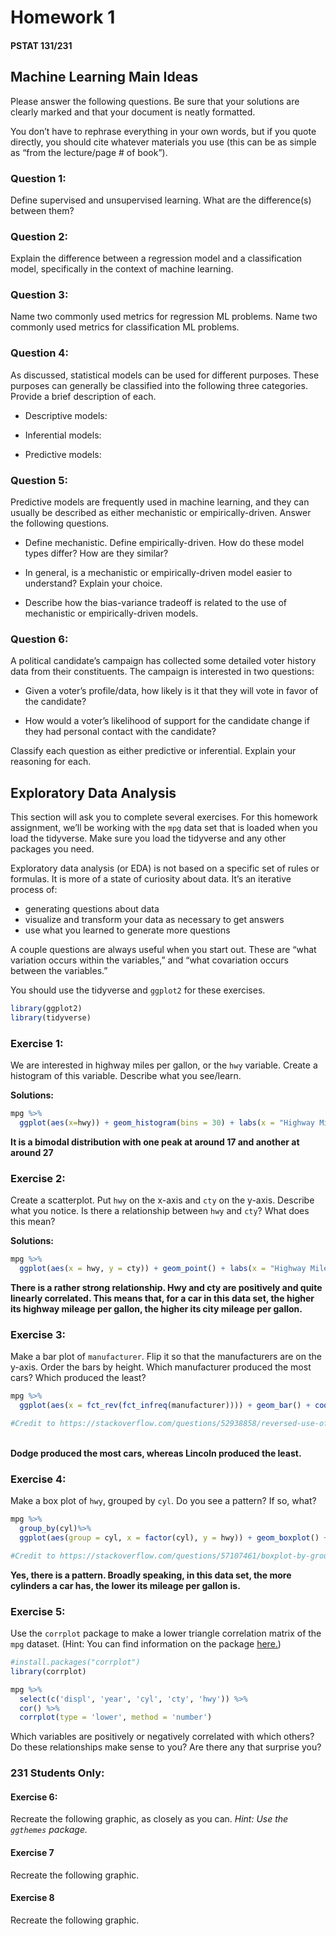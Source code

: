 # Homework 1 {#homework-1 .title .toc-ignore}

#### PSTAT 131/231 {#pstat-131231 .author}

::: {#machine-learning-main-ideas .section .level2}
## Machine Learning Main Ideas

Please answer the following questions. Be sure that your solutions are
clearly marked and that your document is neatly formatted.

You don't have to rephrase everything in your own words, but if you
quote directly, you should cite whatever materials you use (this can be
as simple as "from the lecture/page \# of book").

::: {#question-1 .section .level3}
### Question 1:

Define supervised and unsupervised learning. What are the difference(s)
between them?
:::

::: {#question-2 .section .level3}
### Question 2:

Explain the difference between a regression model and a classification
model, specifically in the context of machine learning.
:::

::: {#question-3 .section .level3}
### Question 3:

Name two commonly used metrics for regression ML problems. Name two
commonly used metrics for classification ML problems.
:::

::: {#question-4 .section .level3}
### Question 4:

As discussed, statistical models can be used for different purposes.
These purposes can generally be classified into the following three
categories. Provide a brief description of each.

-   Descriptive models:

-   Inferential models:

-   Predictive models:
:::

::: {#question-5 .section .level3}
### Question 5:

Predictive models are frequently used in machine learning, and they can
usually be described as either mechanistic or empirically-driven. Answer
the following questions.

-   Define mechanistic. Define empirically-driven. How do these model
    types differ? How are they similar?

-   In general, is a mechanistic or empirically-driven model easier to
    understand? Explain your choice.

-   Describe how the bias-variance tradeoff is related to the use of
    mechanistic or empirically-driven models.
:::

::: {#question-6 .section .level3}
### Question 6:

A political candidate's campaign has collected some detailed voter
history data from their constituents. The campaign is interested in two
questions:

-   Given a voter's profile/data, how likely is it that they will vote
    in favor of the candidate?

-   How would a voter's likelihood of support for the candidate change
    if they had personal contact with the candidate?

Classify each question as either predictive or inferential. Explain your
reasoning for each.
:::
:::

::: {#exploratory-data-analysis .section .level2}
## Exploratory Data Analysis

This section will ask you to complete several exercises. For this
homework assignment, we'll be working with the `mpg` data set that is
loaded when you load the tidyverse. Make sure you load the tidyverse and
any other packages you need.

Exploratory data analysis (or EDA) is not based on a specific set of
rules or formulas. It is more of a state of curiosity about data. It's
an iterative process of:

-   generating questions about data
-   visualize and transform your data as necessary to get answers
-   use what you learned to generate more questions

A couple questions are always useful when you start out. These are "what
variation occurs within the variables," and "what covariation occurs
between the variables."

You should use the tidyverse and `ggplot2` for these exercises.

```r
library(ggplot2)
library(tidyverse)

```


::: {#exercise-1 .section .level3}
### Exercise 1:

We are interested in highway miles per gallon, or the `hwy` variable.
Create a histogram of this variable. Describe what you see/learn.

**Solutions: **
```r
mpg %>%
  ggplot(aes(x=hwy)) + geom_histogram(bins = 30) + labs(x = "Highway Mile Per Gallon")
```
**It is a bimodal distribution with one peak at around 17 and another at around 27**

:::

::: {#exercise-2 .section .level3}
### Exercise 2:

Create a scatterplot. Put `hwy` on the x-axis and `cty` on the y-axis.
Describe what you notice. Is there a relationship between `hwy` and
`cty`? What does this mean?

**Solutions:**
```r
mpg %>%
  ggplot(aes(x = hwy, y = cty)) + geom_point() + labs(x = "Highway Mile Per Gallon", y = "City Miles Per Gallon")
```

**There is a rather strong relationship. Hwy and cty are positively and quite linearly correlated. This means that, for a car in this data set, the higher its highway mileage per gallon, the higher its city mileage per gallon.**
:::

::: {#exercise-3 .section .level3}
### Exercise 3:

Make a bar plot of `manufacturer`. Flip it so that the manufacturers are
on the y-axis. Order the bars by height. Which manufacturer produced the
most cars? Which produced the least?
```r

mpg %>%
  ggplot(aes(x = fct_rev(fct_infreq(manufacturer)))) + geom_bar() + coord_flip()

#Credit to https://stackoverflow.com/questions/52938858/reversed-use-of-fct-infreq-in-ggplot2

```

<br />
**Dodge produced the most cars, whereas Lincoln produced the least.**
:::

::: {#exercise-4 .section .level3}
### Exercise 4:

Make a box plot of `hwy`, grouped by `cyl`. Do you see a pattern? If so,
what?

```r
mpg %>%
  group_by(cyl)%>%
  ggplot(aes(group = cyl, x = factor(cyl), y = hwy)) + geom_boxplot() + labs(x = 'Number of Cylinders', y = 'Highway Miles Per Gallon')

#Credit to https://stackoverflow.com/questions/57107461/boxplot-by-group-and-then-column-in-r
```
**Yes, there is a pattern. Broadly speaking, in this data set, the more cylinders a car has, the lower its mileage per gallon is.**
:::

::: {#exercise-5 .section .level3}
### Exercise 5:

Use the `corrplot` package to make a lower triangle correlation matrix
of the `mpg` dataset. (Hint: You can find information on the package
[here.](https://cran.r-project.org/web/packages/corrplot/vignettes/corrplot-intro.html))

```r
#install.packages("corrplot")
library(corrplot)

```
```r
mpg %>%
  select(c('displ', 'year', 'cyl', 'cty', 'hwy')) %>%
  cor() %>%
  corrplot(type = 'lower', method = 'number')

```


Which variables are positively or negatively correlated with which
others? Do these relationships make sense to you? Are there any that
surprise you?


:::

::: {#students-only .section .level3}
### 231 Students Only:

::: {#exercise-6 .section .level4}
#### Exercise 6:

Recreate the following graphic, as closely as you can. *Hint: Use the
`ggthemes` package.*


::: {#exercise-7 .section .level4}
#### Exercise 7

Recreate the following graphic.


::: {#exercise-8 .section .level4}
#### Exercise 8

Recreate the following graphic.


:::
:::
:::
:::
:::
